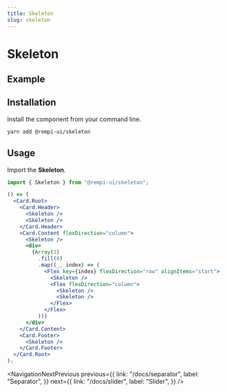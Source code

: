 ```yaml
---
title: Skeleton
slug: skeleton
---
```


# Skeleton

<Description text="Use to show a placeholder while content is loading." />

## Example

<PreviewComponent name="skeleton" />

## Installation

Install the component from your command line.

```bash
yarn add @rempi-ui/skeleton
```

## Usage

Import the <strong>Skeleton</strong>.

```jsx
import { Skeleton } from "@rempi-ui/skeleton";

() => (
  <Card.Root>
    <Card.Header>
      <Skeleton />
      <Skeleton />
    </Card.Header>
    <Card.Content flexDirection="column">
      <Skeleton />
      <div>
        {Array(3)
          .fill(0)
          .map((_, index) => (
            <Flex key={index} flexDirection="row" alignItems="start">
              <Skeleton />
              <Flex flexDirection="column">
                <Skeleton />
                <Skeleton />
              </Flex>
            </Flex>
          ))}
      </div>
    </Card.Content>
    <Card.Footer>
      <Skeleton />
    </Card.Footer>
  </Card.Root>
);
```

<NavigationNextPrevious
  previous={{
    link: "/docs/separator",
    label: "Separator",
  }}
  next={{
    link: "/docs/slider",
    label: "Slider",
  }}
/>
